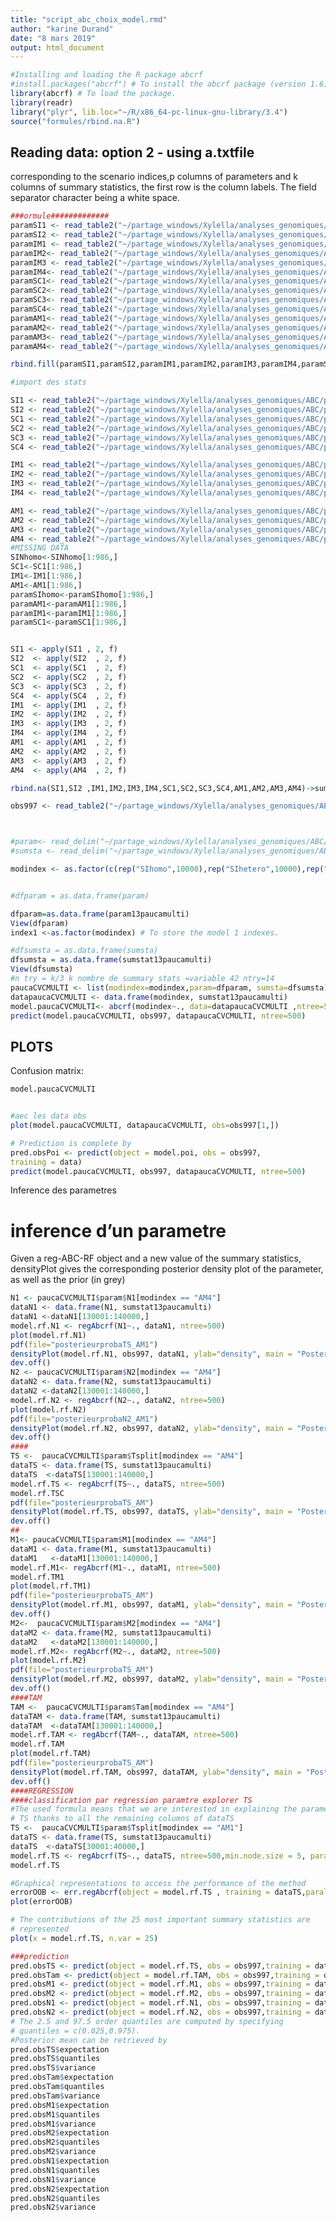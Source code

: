 ```yaml
---
title: "script_abc_choix_model.rmd"
author: "karine Durand"
date: "8 mars 2019"
output: html_document
---
```


```r
#Installing and loading the R package abcrf
#install.packages("abcrf") # To install the abcrf package (version 1.6)
library(abcrf) # To load the package.
library(readr)
library("plyr", lib.loc="~/R/x86_64-pc-linux-gnu-library/3.4")
source("formules/rbind.na.R")
```

## Reading data: option 2 - using a.txtfile

corresponding to the scenario indices,p columns of parameters and k columns of summary statistics, the
first row is the column labels. The field separator character being a white space.


```r
###ormule#############
paramSI1 <- read_table2("~/partage_windows/Xylella/analyses_genomiques/ABC/priorgen_13paucamulti/SI_Nhomo/priorfile", col_names = T)
paramSI2 <- read_table2("~/partage_windows/Xylella/analyses_genomiques/ABC/priorgen_13paucamulti/SI_Nhetero/priorfile", col_names = T)
paramIM1 <- read_table2("~/partage_windows/Xylella/analyses_genomiques/ABC/priorgen_13paucamulti/IM_Nhomo_Mhomo/priorfile", col_names = T)
paramIM2<- read_table2("~/partage_windows/Xylella/analyses_genomiques/ABC/priorgen_13paucamulti/IM_Nhomo_Mhetero/priorfile", col_names = T)
paramIM3 <- read_table2("~/partage_windows/Xylella/analyses_genomiques/ABC/priorgen_13paucamulti/IM_Nhetero_Mhomo/priorfile", col_names = T)
paramIM4<- read_table2("~/partage_windows/Xylella/analyses_genomiques/ABC/priorgen_13paucamulti/IM_Nhetero_Mhetero/priorfile", col_names = T)
paramSC1<- read_table2("~/partage_windows/Xylella/analyses_genomiques/ABC/priorgen_13paucamulti/SC_Nhomo_Mhomo/priorfile", col_names = T)
paramSC2<- read_table2("~/partage_windows/Xylella/analyses_genomiques/ABC/priorgen_13paucamulti/SC_Nhomo_Mhetero/priorfile", col_names = T)
paramSC3<- read_table2("~/partage_windows/Xylella/analyses_genomiques/ABC/priorgen_13paucamulti/SC_Nhetero_Mhomo/priorfile", col_names = T)
paramSC4<- read_table2("~/partage_windows/Xylella/analyses_genomiques/ABC/priorgen_13paucamulti/SC_Nhetero_Mhetero/priorfile", col_names = T)
paramAM1<- read_table2("~/partage_windows/Xylella/analyses_genomiques/ABC/priorgen_13paucamulti/AM_Nhomo_Mhomo/priorfile", col_names = T)
paramAM2<- read_table2("~/partage_windows/Xylella/analyses_genomiques/ABC/priorgen_13paucamulti/AM_Nhomo_Mhetero/priorfile", col_names = T)
paramAM3<- read_table2("~/partage_windows/Xylella/analyses_genomiques/ABC/priorgen_13paucamulti/AM_Nhetero_Mhomo/priorfile", col_names = T)
paramAM4<- read_table2("~/partage_windows/Xylella/analyses_genomiques/ABC/priorgen_multi_6paucast53/AM_Nhetero_Mhetero/priorfile", col_names = T)

rbind.fill(paramSI1,paramSI2,paramIM1,paramIM2,paramIM3,paramIM4,paramSC1,paramSC2,paramSC3,paramSC4,paramAM1,paramAM2,paramAM3,paramAM4)->param13paucamulti

#import des stats

SI1 <- read_table2("~/partage_windows/Xylella/analyses_genomiques/ABC/priorgen_13paucamulti/SI_Nhomo/ABCstat.txt", col_names = T)
SI2 <- read_table2("~/partage_windows/Xylella/analyses_genomiques/ABC/priorgen_13paucamulti/SI_Nhetero/ABCstat.txt", col_names = T)
SC1 <- read_table2("~/partage_windows/Xylella/analyses_genomiques/ABC/priorgen_13paucamulti/SC_Nhomo_Mhomo/ABCstat.txt",  col_names = T)
SC2 <- read_table2("~/partage_windows/Xylella/analyses_genomiques/ABC/priorgen_13paucamulti/SC_Nhomo_Mhetero/ABCstat.txt",  col_names = T)
SC3 <- read_table2("~/partage_windows/Xylella/analyses_genomiques/ABC/priorgen_13paucamulti/SC_Nhetero_Mhomo/ABCstat.txt",  col_names = T)
SC4 <- read_table2("~/partage_windows/Xylella/analyses_genomiques/ABC/priorgen_13paucamulti/SC_Nhetero_Mhetero/ABCstat.txt",  col_names = T)

IM1 <- read_table2("~/partage_windows/Xylella/analyses_genomiques/ABC/priorgen_13paucamulti/IM_Nhomo_Mhomo/ABCstat.txt",  col_names = T)
IM2 <- read_table2("~/partage_windows/Xylella/analyses_genomiques/ABC/priorgen_13paucamulti/IM_Nhomo_Mhetero/ABCstat.txt",  col_names = T)
IM3 <- read_table2("~/partage_windows/Xylella/analyses_genomiques/ABC/priorgen_13paucamulti/IM_Nhetero_Mhomo/ABCstat.txt",  col_names = T)
IM4 <- read_table2("~/partage_windows/Xylella/analyses_genomiques/ABC/priorgen_13paucamulti/IM_Nhetero_Mhetero/ABCstat.txt",  col_names = T)

AM1 <- read_table2("~/partage_windows/Xylella/analyses_genomiques/ABC/priorgen_13paucamulti/AM_Nhomo_Mhomo/ABCstat.txt",  col_names = T)
AM2 <- read_table2("~/partage_windows/Xylella/analyses_genomiques/ABC/priorgen_13paucamulti/AM_Nhomo_Mhetero/ABCstat.txt",  col_names = T)
AM3 <- read_table2("~/partage_windows/Xylella/analyses_genomiques/ABC/priorgen_13paucamulti/AM_Nhetero_Mhomo/ABCstat.txt",  col_names = T)
AM4 <- read_table2("~/partage_windows/Xylella/analyses_genomiques/ABC/priorgen_13paucamulti/AM_Nhetero_Mhetero/ABCstat.txt",  col_names = T)
#MISSING DATA
SINhomo<-SINhomo[1:986,]
SC1<-SC1[1:986,]
IM1<-IM1[1:986,]
AM1<-AM1[1:986,]
paramSIhomo<-paramSIhomo[1:986,]
paramAM1<-paramAM1[1:986,]
paramIM1<-paramIM1[1:986,]
paramSC1<-paramSC1[1:986,]


SI1 <- apply(SI1 , 2, f)
SI2  <- apply(SI2  , 2, f)
SC1  <- apply(SC1  , 2, f)
SC2  <- apply(SC2  , 2, f)
SC3  <- apply(SC3  , 2, f)
SC4  <- apply(SC4  , 2, f)
IM1  <- apply(IM1  , 2, f)
IM2  <- apply(IM2  , 2, f)
IM3  <- apply(IM3  , 2, f)
IM4  <- apply(IM4  , 2, f)
AM1  <- apply(AM1  , 2, f)
AM2  <- apply(AM2  , 2, f)
AM3  <- apply(AM3  , 2, f)
AM4  <- apply(AM4  , 2, f)

rbind.na(SI1,SI2 ,IM1,IM2,IM3,IM4,SC1,SC2,SC3,SC4,AM1,AM2,AM3,AM4)->sumstat13paucamulti

obs997 <- read_table2("~/partage_windows/Xylella/analyses_genomiques/ABC/obs/997_ortho13paucamulti_clean/997obs.txt",  col_names = T)



#param<- read_delim("~/partage_windows/Xylella/analyses_genomiques/ABC/abcrf/paramtot",";", escape_double = FALSE,  trim_ws = #TRUE)
#sumsta <- read_delim("~/partage_windows/Xylella/analyses_genomiques/ABC/abcrf/sumsta",  ";", escape_double = FALSE, trim_ws = TRUE)

modindex <- as.factor(c(rep("SIhomo",10000),rep("SIhetero",10000),rep("IM1",10000),rep("IM2",10000),rep("IM3",10000),rep("IM4",10000)  , rep("SC1",10000), rep("SC2",10000), rep("SC3",10000), rep("SC4",10000),rep("AM1",10000),rep("AM2",10000),rep("AM3",10000),rep("AM4",10000)))


#dfparam = as.data.frame(param)

dfparam=as.data.frame(param13paucamulti)
View(dfparam)
index1 <-as.factor(modindex) # To store the model 1 indexes.

#dfsumsta = as.data.frame(sumsta)
dfsumsta = as.data.frame(sumstat13paucamulti)
View(dfsumsta)
#n try = k/3 k nombre de summary stats =variable 42 ntry=14
paucaCVCMULTI <- list(modindex=modindex,param=dfparam, sumsta=dfsumsta)
datapaucaCVCMULTI <- data.frame(modindex, sumstat13paucamulti)
model.paucaCVCMULTI<- abcrf(modindex~., data=datapaucaCVCMULTI ,ntree=500,paral = TRUE)
predict(model.paucaCVCMULTI, obs997, datapaucaCVCMULTI, ntree=500)

```

## PLOTS 

Confusion matrix:

```r
model.paucaCVCMULTI


#aec les data obs
plot(model.paucaCVCMULTI, datapaucaCVCMULTI, obs=obs997[1,])

# Prediction is complete by
pred.obsPoi <- predict(object = model.poi, obs = obs997,
training = data)
predict(model.paucaCVCMULTI, obs997, datapaucaCVCMULTI, ntree=500)

```
#####################  Inference des parametres 
# inference d'un parametre
Given a reg-ABC-RF object and a new value of the summary statistics, densityPlot gives the
corresponding posterior density plot of the parameter, as well as the prior (in grey)

```r
N1 <- paucaCVCMULTI$param$N1[modindex == "AM4"]
dataN1 <- data.frame(N1, sumstat13paucamulti)
dataN1 <-dataN1[130001:140000,]
model.rf.N1 <- regAbcrf(N1~., dataN1, ntree=500)
plot(model.rf.N1)
pdf(file="posterieurprobaTS_AM1")
densityPlot(model.rf.N1, obs997, dataN1, ylab="density", main = "Posterior density of N1")
dev.off()
N2 <- paucaCVCMULTI$param$N2[modindex == "AM4"]
dataN2 <- data.frame(N2, sumstat13paucamulti)
dataN2 <-dataN2[130001:140000,]
model.rf.N2 <- regAbcrf(N2~., dataN2, ntree=500)
plot(model.rf.N2)
pdf(file="posterieurprobaN2_AM1")
densityPlot(model.rf.N2, obs997, dataN2, ylab="density", main = "Posterior density of N2")
dev.off()
####
TS <-  paucaCVCMULTI$param$Tsplit[modindex == "AM4"]
dataTS <- data.frame(TS, sumstat13paucamulti)
dataTS  <-dataTS[130001:140000,]
model.rf.TS <- regAbcrf(TS~., dataTS, ntree=500)
model.rf.TSC
pdf(file="posterieurprobaTS_AM")
densityPlot(model.rf.TS, obs997, dataTS, ylab="density", main = "Posterior density of TS")
dev.off()
##
M1<- paucaCVCMULTI$param$M1[modindex == "AM4"]
dataM1 <- data.frame(M1, sumstat13paucamulti)
dataM1   <-dataM1[130001:140000,]
model.rf.M1<- regAbcrf(M1~., dataM1, ntree=500)
model.rf.TM1
plot(model.rf.TM1)
pdf(file="posterieurprobaTS_AM")
densityPlot(model.rf.M1, obs997, dataM1, ylab="density", main = "Posterior density of M1")
dev.off()
M2<-  paucaCVCMULTI$param$M2[modindex == "AM4"]
dataM2 <- data.frame(M2, sumstat13paucamulti)
dataM2   <-dataM2[130001:140000,]
model.rf.M2<- regAbcrf(M2~., dataM2, ntree=500)
plot(model.rf.M2)
pdf(file="posterieurprobaTS_AM")
densityPlot(model.rf.M2, obs997, dataM2, ylab="density", main = "Posterior density of M2")
dev.off()
####TAM
TAM <-  paucaCVCMULTI$param$Tam[modindex == "AM4"]
dataTAM <- data.frame(TAM, sumstat13paucamulti)
dataTAM  <-dataTAM[130001:140000,]
model.rf.TAM <- regAbcrf(TAM~., dataTAM, ntree=500)
model.rf.TAM
plot(model.rf.TAM)
pdf(file="posterieurprobaTS_AM")
densityPlot(model.rf.TAM, obs997, dataTAM, ylab="density", main = "Posterior density of TAM")
dev.off()
####REGRESSION
####classification par regression paramtre explorer TS
#The used formula means that we are interested in explaining the parameter
# TS thanks to all the remaining columns of dataTS
TS <-  paucaCVCMULTI$param$Tsplit[modindex == "AM1"]
dataTS <- data.frame(TS, sumstat13paucamulti)
dataTS  <-dataTS[30001:40000,]
model.rf.TS <- regAbcrf(TS~., dataTS, ntree=500,min.node.size = 5, paral = TRUE, mtry =14)
model.rf.TS

#Graphical representations to access the performance of the method
errorOOB <- err.regAbcrf(object = model.rf.TS , training = dataTS,paral = TRUE)
plot(errorOOB)

# The contributions of the 25 most important summary statistics are
# represented
plot(x = model.rf.TS, n.var = 25)

###prediction
pred.obsTS <- predict(object = model.rf.TS, obs = obs997,training = dataTS, quantiles = c(0.025,0.975),paral = TRUE)
pred.obsTam <- predict(object = model.rf.TAM, obs = obs997,training = dataTAM, quantiles = c(0.025,0.975),paral = TRUE)
pred.obsM1 <- predict(object = model.rf.M1, obs = obs997,training = dataM1, quantiles = c(0.025,0.975),paral = TRUE)
pred.obsM2 <- predict(object = model.rf.M2, obs = obs997,training = dataM2, quantiles = c(0.025,0.975),paral = TRUE)
pred.obsN1 <- predict(object = model.rf.N1, obs = obs997,training = dataN1, quantiles = c(0.025,0.975),paral = TRUE)
pred.obsN2 <- predict(object = model.rf.N2, obs = obs997,training = dataN2, quantiles = c(0.025,0.975),paral = TRUE)
# The 2.5 and 97.5 order quantiles are computed by specifying
# quantiles = c(0.025,0.975).
#Posterior mean can be retrieved by
pred.obsTS$expectation
pred.obsTS$quantiles
pred.obsTS$variance
pred.obsTam$expectation
pred.obsTam$quantiles
pred.obsTam$variance
pred.obsM1$expectation
pred.obsM1$quantiles
pred.obsM1$variance
pred.obsM2$expectation
pred.obsM2$quantiles
pred.obsM2$variance
pred.obsN1$expectation
pred.obsN1$quantiles
pred.obsN1$variance
pred.obsN2$expectation
pred.obsN2$quantiles
pred.obsN2$variance




```
